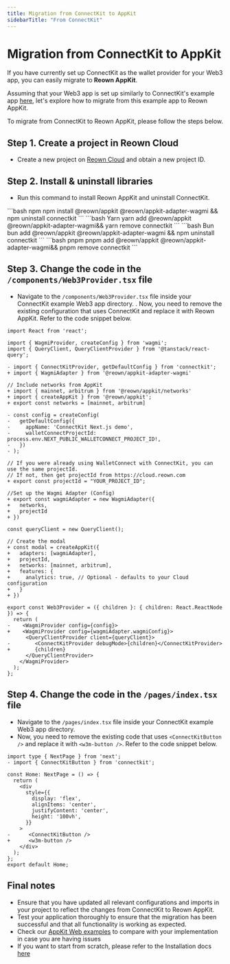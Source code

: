 ```yaml
---
title: Migration from ConnectKit to AppKit
sidebarTitle: "From ConnectKit"
---
```


# Migration from ConnectKit to AppKit

If you have currently set up ConnectKit as the wallet provider for your Web3 app, you can easily migrate to **Reown AppKit**.

Assuming that your Web3 app is set up similarly to ConnectKit's example app [here](https://github.com/family/connectkit/tree/main/examples/nextjs), let's explore how to migrate from this example app to Reown AppKit.

To migrate from ConnectKit to Reown AppKit, please follow the steps below.

## Step 1. Create a project in Reown Cloud

- Create a new project on [Reown Cloud](https://cloud.reown.com) and obtain a new project ID.

## Step 2. Install & uninstall libraries

- Run this command to install Reown AppKit and uninstall ConnectKit.

<CodeGroup>
```bash npm
npm install @reown/appkit @reown/appkit-adapter-wagmi && npm uninstall connectkit
```
```bash Yarn
yarn add @reown/appkit @reown/appkit-adapter-wagmi&& yarn remove connectkit
```
```bash Bun
bun add @reown/appkit @reown/appkit-adapter-wagmi && npm uninstall connectkit
```
```bash pnpm
pnpm add @reown/appkit @reown/appkit-adapter-wagmi&& pnpm remove connectkit
```
</CodeGroup>

## Step 3. Change the code in the `/components/Web3Provider.tsx` file

- Navigate to the `/components/Web3Provider.tsx` file inside your ConnectKit example Web3 app directory. 
. Now, you need to remove the existing configuration that uses ConnectKit and replace it with Reown AppKit. Refer to the code snippet below.

```tsx {7,10-12, 22, 25-28, 33-41, 46, 49}
import React from 'react';

import { WagmiProvider, createConfig } from 'wagmi';
import { QueryClient, QueryClientProvider } from '@tanstack/react-query';

- import { ConnectKitProvider, getDefaultConfig } from 'connectkit';
+ import { WagmiAdapter } from '@reown/appkit-adapter-wagmi'

// Include networks from AppKit
+ import { mainnet, arbitrum } from '@reown/appkit/networks'
+ import { createAppKit } from '@reown/appkit';
+ export const networks = [mainnet, arbitrum]

- const config = createConfig(
-   getDefaultConfig({
-     appName: 'ConnectKit Next.js demo',
-     walletConnectProjectId: process.env.NEXT_PUBLIC_WALLETCONNECT_PROJECT_ID!,
-   })
- );

// If you were already using WalletConnect with ConnectKit, you can use the same projectId.
// If not, then get projectId from https://cloud.reown.com
+ export const projectId = "YOUR_PROJECT_ID";

//Set up the Wagmi Adapter (Config)
+ export const wagmiAdapter = new WagmiAdapter({
+   networks,
+   projectId
+ })

const queryClient = new QueryClient();

// Create the modal
+ const modal = createAppKit({
+   adapters: [wagmiAdapter],
+   projectId,
+   networks: [mainnet, arbitrum],
+   features: {
+     analytics: true, // Optional - defaults to your Cloud configuration
+   }
+ })

export const Web3Provider = ({ children }: { children: React.ReactNode }) => {
  return (   
-    <WagmiProvider config={config}>    
+    <WagmiProvider config={wagmiAdapter.wagmiConfig}> 
      <QueryClientProvider client={queryClient}>    
-        <ConnectKitProvider debugMode>{children}</ConnectKitProvider>       
+        {children}    
      </QueryClientProvider>
    </WagmiProvider>
  );
};

```

## Step 4. Change the code in the `/pages/index.tsx` file

+ Navigate to the `/pages/index.tsx` file inside your ConnectKit example Web3 app directory. 
+ Now, you need to remove the existing code that uses `<ConnectKitButton />` and replace it with `<w3m-button />`. Refer to the code snippet below.

```tsx {15}
import type { NextPage } from 'next';
- import { ConnectKitButton } from 'connectkit';

const Home: NextPage = () => {
  return (
    <div
      style={{
        display: 'flex',
        alignItems: 'center',
        justifyContent: 'center',
        height: '100vh',
      }}
    >
-      <ConnectKitButton />
+      <w3m-button />   
    </div>
  );
};
export default Home;
```

## Final notes

+ Ensure that you have updated all relevant configurations and imports in your project to reflect the changes from ConnectKit to Reown AppKit.
+ Test your application thoroughly to ensure that the migration has been successful and that all functionality is working as expected.
+ Check our [AppKit Web examples](https://github.com/reown-com/appkit/tree/main/examples) to compare with your implementation in case you are having issues 
+ If you want to start from scratch, please refer to the Installation docs [here](/appkit/overview)

